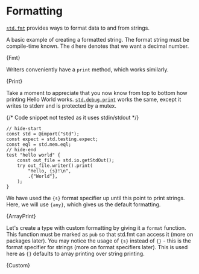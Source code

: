 

# Formatting

[`std.fmt`](https://ziglang.org/documentation/master/std/#std.fmt) provides
ways to format data to and from strings.

A basic example of creating a formatted string. The format string must be
compile-time known. The `d` here denotes that we want a decimal number.

<CodeBlock language="zig">{Fmt}</CodeBlock>

Writers conveniently have a `print` method, which works similarly.

<CodeBlock language="zig">{Print}</CodeBlock>

Take a moment to appreciate that you now know from top to bottom how printing
Hello World works.
[`std.debug.print`](https://ziglang.org/documentation/master/std/#std.debug.print)
works the same, except it writes to stderr and is protected by a mutex.

{/* Code snippet not tested as it uses stdin/stdout */}

```zig
// hide-start
const std = @import("std");
const expect = std.testing.expect;
const eql = std.mem.eql;
// hide-end
test "hello world" {
    const out_file = std.io.getStdOut();
    try out_file.writer().print(
        "Hello, {s}!\n",
        .{"World"},
    );
}
```

We have used the `{s}` format specifier up until this point to print strings.
Here, we will use `{any}`, which gives us the default formatting.

<CodeBlock language="zig">{ArrayPrint}</CodeBlock>

Let's create a type with custom formatting by giving it a `format` function.
This function must be marked as `pub` so that std.fmt can access it (more on
packages later). You may notice the usage of `{s}` instead of `{}` - this is the
format specifier for strings (more on format specifiers later). This is used
here as `{}` defaults to array printing over string printing.

<CodeBlock language="zig">{Custom}</CodeBlock>
